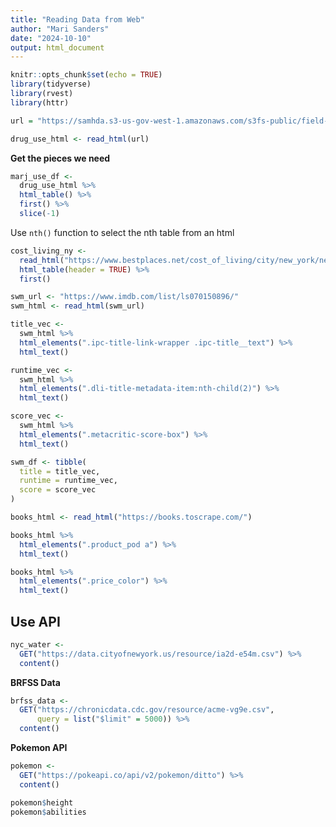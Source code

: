 ```yaml
---
title: "Reading Data from Web"
author: "Mari Sanders"
date: "2024-10-10"
output: html_document
---
```


```r
knitr::opts_chunk$set(echo = TRUE)
library(tidyverse)
library(rvest)
library(httr)
```


```r
url = "https://samhda.s3-us-gov-west-1.amazonaws.com/s3fs-public/field-uploads/2k15StateFiles/NSDUHsaeShortTermCHG2015.htm"

drug_use_html <- read_html(url)
```


**Get the pieces we need**

```r
marj_use_df <- 
  drug_use_html %>% 
  html_table() %>%
  first() %>%  
  slice(-1)
```

Use `nth()` function to select the nth table from an html 

```r
cost_living_ny <- 
  read_html("https://www.bestplaces.net/cost_of_living/city/new_york/new_york") %>% 
  html_table(header = TRUE) %>% 
  first()
```


```r
swm_url <- "https://www.imdb.com/list/ls070150896/"
swm_html <- read_html(swm_url)
```

```r
title_vec <- 
  swm_html %>% 
  html_elements(".ipc-title-link-wrapper .ipc-title__text") %>% 
  html_text()

runtime_vec <- 
  swm_html %>% 
  html_elements(".dli-title-metadata-item:nth-child(2)") %>% 
  html_text()

score_vec <- 
  swm_html %>% 
  html_elements(".metacritic-score-box") %>% 
  html_text()

swm_df <- tibble(
  title = title_vec, 
  runtime = runtime_vec, 
  score = score_vec
)
```


```r

books_html <- read_html("https://books.toscrape.com/")

books_html %>% 
  html_elements(".product_pod a") %>% 
  html_text()

books_html %>% 
  html_elements(".price_color") %>% 
  html_text()
```

## Use API


```r
nyc_water <- 
  GET("https://data.cityofnewyork.us/resource/ia2d-e54m.csv") %>% 
  content()
```


**BRFSS Data**

```r
brfss_data <- 
  GET("https://chronicdata.cdc.gov/resource/acme-vg9e.csv", 
      query = list("$limit" = 5000)) %>% 
  content()
```


**Pokemon API**

```r
pokemon <- 
  GET("https://pokeapi.co/api/v2/pokemon/ditto") %>%  
  content()

pokemon$height
pokemon$abilities
```

